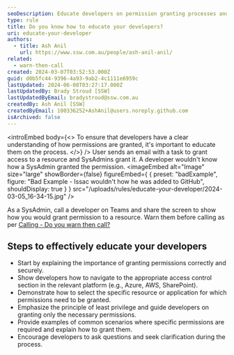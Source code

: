 ```yaml
---
seoDescription: Educate developers on permission granting processes and best practices to ensure secure and efficient resource access.
type: rule
title: Do you know how to educate your developers?
uri: educate-your-developer
authors:
  - title: Ash Anil
    url: https://www.ssw.com.au/people/ash-anil-anil/
related:
  - warn-then-call
created: 2024-03-07T03:52:53.000Z
guid: d0b5fc44-9396-4a93-9ab2-4c1111e6959c
lastUpdated: 2024-06-08T03:27:17.000Z
lastUpdatedBy: Brady Stroud [SSW]
lastUpdatedByEmail: bradystroud@ssw.com.au
createdBy: Ash Anil [SSW]
createdByEmail: 100336252+AshAnil@users.noreply.github.com
isArchived: false
---
```


<introEmbed
  body={<>
To ensure that developers have a clear understanding of how permissions are granted, it's important to educate them on the process.
  </>}
/>
User sends an email with a task to grant access to a resource and SysAdmins grant it. A developer wouldn't know how a SysAdmin granted the permission.
<imageEmbed
  alt="Image"
  size="large"
  showBorder={false}
  figureEmbed={ {
    preset: "badExample",
    figure: "Bad Example - Issac wouldn't how he was added to GitHub",
    shouldDisplay: true
  } }
  src="/uploads/rules/educate-your-developer/2024-03-05_16-34-15.jpg"
/>

As a SysAdmin, call a developer on Teams and share the screen to show how you would grant permission to a resource. Warn them before calling as per [Calling - Do you warn then call?](/warn-then-call/)

## Steps to effectively educate your developers

- Start by explaining the importance of granting permissions correctly and securely.
- Show developers how to navigate to the appropriate access control section in the relevant platform (e.g., Azure, AWS, SharePoint).
- Demonstrate how to select the specific resource or application for which permissions need to be granted.
- Emphasize the principle of least privilege and guide developers on granting only the necessary permissions.
- Provide examples of common scenarios where specific permissions are required and explain how to grant them.
- Encourage developers to ask questions and seek clarification during the process.
